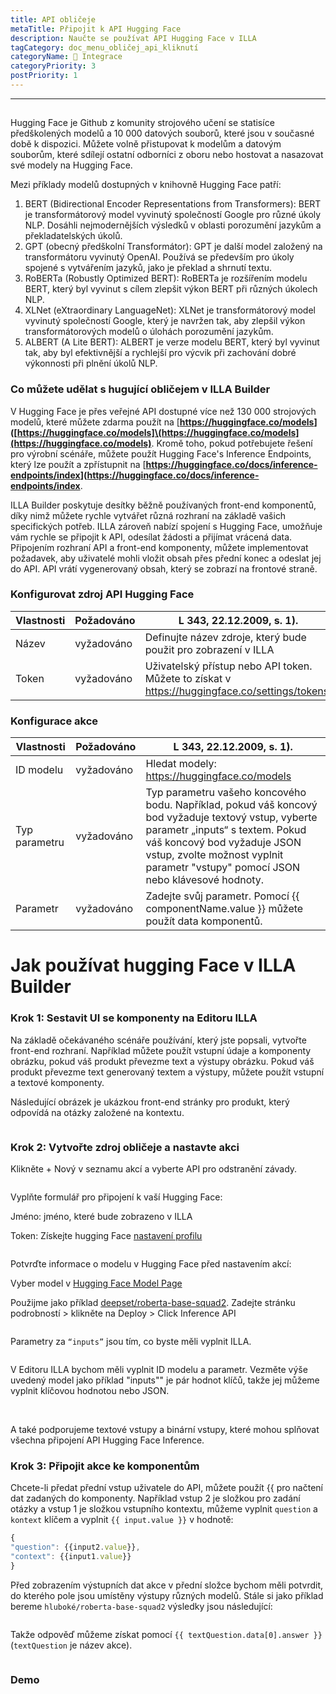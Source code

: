 ```yaml
---
title: API obličeje
metaTitle: Připojit k API Hugging Face
description: Naučte se používat API Hugging Face v ILLA
tagCategory: doc_menu_obličej_api_kliknutí
categoryName: 🔨 Integrace
categoryPriority: 3
postPriority: 1
---
```


* * *

## <Heading hidden>Hugging Face API</Heading>

Hugging Face je Github z komunity strojového učení se statisíce předškolených modelů a 10 000 datových souborů, které jsou v současné době k dispozici. Můžete volně přistupovat k modelům a datovým souborům, které sdílejí ostatní odborníci z oboru nebo hostovat a nasazovat své modely na Hugging Face.

Mezi příklady modelů dostupných v knihovně Hugging Face patří:

1.  BERT (Bidirectional Encoder Representations from Transformers): BERT je transformátorový model vyvinutý společností Google pro různé úkoly NLP. Dosáhli nejmodernějších výsledků v oblasti porozumění jazykům a překladatelských úkolů.
2.  GPT (obecný předškolní Transformátor): GPT je další model založený na transformátoru vyvinutý OpenAI. Používá se především pro úkoly spojené s vytvářením jazyků, jako je překlad a shrnutí textu.
3.  RoBERTa (Robustly Optimized BERT): RoBERTa je rozšířením modelu BERT, který byl vyvinut s cílem zlepšit výkon BERT při různých úkolech NLP.
4.  XLNet (eXtraordinary LanguageNet): XLNet je transformátorový model vyvinutý společností Google, který je navržen tak, aby zlepšil výkon transformátorových modelů o úlohách porozumění jazykům.
5.  ALBERT (A Lite BERT): ALBERT je verze modelu BERT, který byl vyvinut tak, aby byl efektivnější a rychlejší pro výcvik při zachování dobré výkonnosti při plnění úkolů NLP.

### Co můžete udělat s hugující obličejem v ILLA Builder

V Hugging Face je přes veřejné API dostupné více než 130 000 strojových modelů, které můžete zdarma použít na \[**<https://huggingface.co/models>]([https://huggingface.co/models]\(https://huggingface.co/models](https://huggingface.co/models)**. Kromě toho, pokud potřebujete řešení pro výrobní scénáře, můžete použít Hugging Face's Inference Endpoints, který lze použít a zpřístupnit na \[**<https://huggingface.co/docs/inference-endpoints/index>](<https://huggingface.co/docs/inference-endpoints/index>**.

ILLA Builder poskytuje desítky běžně používaných front-end komponentů, díky nimž můžete rychle vytvářet různá rozhraní na základě vašich specifických potřeb. ILLA zároveň nabízí spojení s Hugging Face, umožňuje vám rychle se připojit k API, odesílat žádosti a přijímat vrácená data. Připojením rozhraní API a front-end komponenty, můžete implementovat požadavek, aby uživatelé mohli vložit obsah přes přední konec a odeslat jej do API. API vrátí vygenerovaný obsah, který se zobrazí na frontové straně.

### Konfigurovat zdroj API Hugging Face

| Vlastnosti | Požadováno | L 343, 22.12.2009, s. 1).                                                                       |
| ---------- | ---------- | ----------------------------------------------------------------------------------------------- |
| Název      | vyžadováno | Definujte název zdroje, který bude použit pro zobrazení v ILLA                                  |
| Token      | vyžadováno | Uživatelský přístup nebo API token. Můžete to získat v https://huggingface.co/settings/tokens.  |

### Konfigurace akce

| Vlastnosti    | Požadováno | L 343, 22.12.2009, s. 1).                                                                                                                                                                                                                                 |
| ------------- | ---------- | --------------------------------------------------------------------------------------------------------------------------------------------------------------------------------------------------------------------------------------------------------- |
| ID modelu     | vyžadováno | Hledat modely: https://huggingface.co/models                                                                                                                                                                                                              |
| Typ parametru | vyžadováno | Typ parametru vašeho koncového bodu. Například, pokud váš koncový bod vyžaduje textový vstup, vyberte parametr „inputs“ s textem. Pokud váš koncový bod vyžaduje JSON vstup, zvolte možnost vyplnit parametr "vstupy" pomocí JSON nebo klávesové hodnoty. |
| Parametr      | vyžadováno | Zadejte svůj parametr. Pomocí {{ componentName.value }} můžete použít data komponentů.                                                                                                                                                                    |

# Jak používat hugging Face v ILLA Builder

### Krok 1: Sestavit UI se komponenty na Editoru ILLA

Na základě očekávaného scénáře používání, který jste popsali, vytvořte front-end rozhraní. Například můžete použít vstupní údaje a komponenty obrázku, pokud váš produkt převezme text a výstupy obrázku. Pokud váš produkt převezme text generovaný textem a výstupy, můžete použít vstupní a textové komponenty.

Následující obrázek je ukázkou front-end stránky pro produkt, který odpovídá na otázky založené na kontextu.

<img src='https://cdn.illacloud.com/official-website/img/docs/connect/hfapi1.png' alt="" />

### Krok 2: Vytvořte zdroj obličeje a nastavte akci

Klikněte + Nový v seznamu akcí a vyberte API pro odstranění závady.

<img src='https://cdn.illacloud.com/official-website/img/docs/connect/hfapi2.png' alt="" />

Vyplňte formulář pro připojení k vaší Hugging Face:

Jméno: jméno, které bude zobrazeno v ILLA

Token: Získejte hugging Face [nastavení profilu]([https://huggingface.co/settings/tokens](https://huggingface.co/settings/tokens))

<img src='https://cdn.illacloud.com/official-website/img/docs/connect/hfapi3.png' alt="" />

Potvrďte informace o modelu v Hugging Face před nastavením akcí:

Vyber model v [Hugging Face Model Page]([https://huggingface.co/models](https://huggingface.co/models))

Použijme jako příklad [deepset/roberta-base-squad2]([https://huggingface.co/deepset/roberta-base-squad2](https://huggingface.co/deepset/roberta-base-squad2)). Zadejte stránku podrobností > klikněte na Deploy > Click Inference API

<img src='https://cdn.illacloud.com/official-website/img/docs/connect/hfapi4.png' alt="" />

Parametry za `“inputs”` jsou tím, co byste měli vyplnit ILLA. 

<img src='https://cdn.illacloud.com/official-website/img/docs/connect/hfapi5.png' alt="" />

V Editoru ILLA bychom měli vyplnit ID modelu a parametr. Vezměte výše uvedený model jako příklad "inputs"" je pár hodnot klíčů, takže jej můžeme vyplnit klíčovou hodnotou nebo JSON. 

<img src='https://cdn.illacloud.com/official-website/img/docs/connect/hfapi6.png' alt="" />

<img src='https://cdn.illacloud.com/official-website/img/docs/connect/hfapi7.png' alt="" />

A také podporujeme textové vstupy a binární vstupy, které mohou splňovat všechna připojení API Hugging Face Inference.

### Krok 3: Připojit akce ke komponentům

Chcete-li předat přední vstup uživatele do API, můžete použít {{ pro načtení dat zadaných do komponenty. Například vstup 2 je složkou pro zadání otázky a vstup 1 je složkou vstupního kontextu, můžeme vyplnit `question` a `kontext` klíčem a vyplnit `{{ input.value }}` v hodnotě:

```jsx
{
"question": {{input2.value}},
"context": {{input1.value}}
}
```

Před zobrazením výstupních dat akce v přední složce bychom měli potvrdit, do kterého pole jsou umístěny výstupy různých modelů. Stále si jako příklad bereme `hluboké/roberta-base-squad2` výsledky jsou následující:

<img src='https://cdn.illacloud.com/official-website/img/docs/connect/hfapi8.png' alt="" />

Takže odpověď můžeme získat pomocí `{{ textQuestion.data[0].answer }}`(`textQuestion` je název akce). 

<img src='https://cdn.illacloud.com/official-website/img/docs/connect/hfapi9.png' alt="" />

### Demo

<img src='https://cdn.illacloud.com/official-website/img/docs/connect/hfapi10.gif' alt="" />

<img src='https://cdn.illacloud.com/official-website/img/docs/connect/hfapi11.gif' alt="" />

